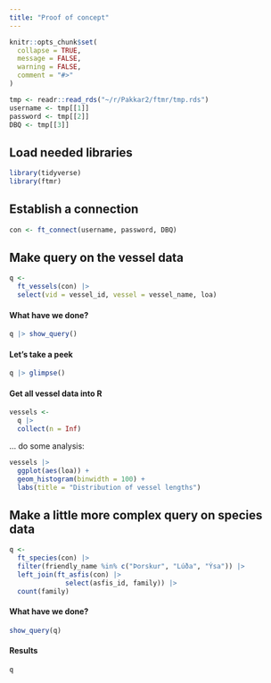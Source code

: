 ```yaml
---
title: "Proof of concept"
---
```


```r
knitr::opts_chunk$set(
  collapse = TRUE,
  message = FALSE,
  warning = FALSE,
  comment = "#>"
)
```

```r
tmp <- readr::read_rds("~/r/Pakkar2/ftmr/tmp.rds")
username <- tmp[[1]]
password <- tmp[[2]]
DBQ <- tmp[[3]]
```


## Load needed libraries

```r
library(tidyverse)
library(ftmr)
```

## Establish a connection

```r
con <- ft_connect(username, password, DBQ)
```

## Make query on the vessel data

```r
q <- 
  ft_vessels(con) |> 
  select(vid = vessel_id, vessel = vessel_name, loa)
```

#### What have we done?

```r
q |> show_query()
```

#### Let's take a peek

```r
q |> glimpse()
```

#### Get all vessel data into R

```r
vessels <- 
  q |> 
  collect(n = Inf)
```

... do some analysis:

```r
vessels |> 
  ggplot(aes(loa)) +
  geom_histogram(binwidth = 100) +
  labs(title = "Distribution of vessel lengths")
```

## Make a little more complex query on species data

```r
q <- 
  ft_species(con) |> 
  filter(friendly_name %in% c("Þorskur", "Lúða", "Ýsa")) |> 
  left_join(ft_asfis(con) |> 
              select(asfis_id, family)) |> 
  count(family)
```

#### What have we done?

```r
show_query(q)
```

#### Results

```r
q
```

